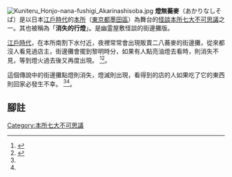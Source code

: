 [[File:Kuniteru_Honjo-nana-fushigi_Akarinashisoba.jpg|right]]
'''燈無蕎麥'''（あかりなしそば）是以日本[[江戶時代|江戶時代]]的[[本所|本所]]（[[東京都|東京都]][[墨田區|墨田區]]）為舞台的[[怪談|怪談]][[本所七大不可思議|本所七大不可思議]]之一。其也被稱為「'''消失的行燈'''」。是幽霊屋敷怪談的街邊攤版。

[[江戶時代|江戶時代]]，在本所南割下水付近，夜裡常常會出現販賣二八蕎麥的街邊攤，從來都沒人看見過店主，街邊攤會擺到黎明時分，如果有人點亮油燈去看時，則消失不見，等到燈火過去後又再度出現。 <ref name="masao">{{Cite book<!--|和書-->|author=岡崎柾男|title=両國・錦糸町むかし話母が子に語る|year=1983|publisher=下町タイムス社|isbn=978-4-7874 -9015-5|pages=50-51 頁}}</ref><ref name="sumida">{{Cite book<!--|和書-->|author=墨田區區長室編|title=すみだむかしばなし|edition=改訂第3 版|year=1982|publisher=墨田區區長室|series=史跡あちこち|pages=10-12頁}}</ref>。

這個傳說中的街邊攤點燈則消失，燈滅則出現，看得到的店的人如果吃了它的東西則回家必發生不幸。 <ref name="masao" /><ref name="sumida" />。

{{stub|日本妖怪|Japan-myth-stub.gif}}

== 腳註 ==
<references/>
{{DEFAULTSORT:あかりなしそは}}

[[Category:本所七大不可思議|Category:本所七大不可思議]]